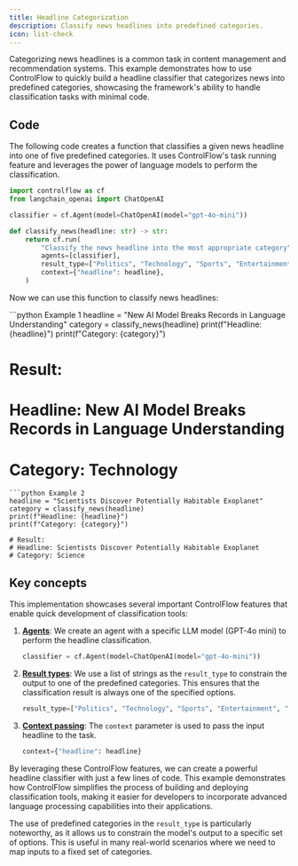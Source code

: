 ```yaml
---
title: Headline Categorization
description: Classify news headlines into predefined categories.
icon: list-check
---
```


Categorizing news headlines is a common task in content management and recommendation systems. This example demonstrates how to use ControlFlow to quickly build a headline classifier that categorizes news into predefined categories, showcasing the framework's ability to handle classification tasks with minimal code.

## Code

The following code creates a function that classifies a given news headline into one of five predefined categories. It uses ControlFlow's task running feature and leverages the power of language models to perform the classification.

```python
import controlflow as cf
from langchain_openai import ChatOpenAI

classifier = cf.Agent(model=ChatOpenAI(model="gpt-4o-mini"))

def classify_news(headline: str) -> str:
    return cf.run(
        "Classify the news headline into the most appropriate category",
        agents=[classifier],
        result_type=["Politics", "Technology", "Sports", "Entertainment", "Science"],
        context={"headline": headline},
    )
```

Now we can use this function to classify news headlines:

<CodeGroup>
```python Example 1
headline = "New AI Model Breaks Records in Language Understanding"
category = classify_news(headline)
print(f"Headline: {headline}")
print(f"Category: {category}")

# Result:
# Headline: New AI Model Breaks Records in Language Understanding
# Category: Technology
```
```python Example 2
headline = "Scientists Discover Potentially Habitable Exoplanet"
category = classify_news(headline)
print(f"Headline: {headline}")
print(f"Category: {category}")

# Result:
# Headline: Scientists Discover Potentially Habitable Exoplanet
# Category: Science
```
</CodeGroup>

## Key concepts

This implementation showcases several important ControlFlow features that enable quick development of classification tools:

1. **[Agents](/concepts/agents)**: We create an agent with a specific LLM model (GPT-4o mini) to perform the headline classification.

   ```python
   classifier = cf.Agent(model=ChatOpenAI(model="gpt-4o-mini"))
   ```

2. **[Result types](/concepts/tasks/task-results)**: We use a list of strings as the `result_type` to constrain the output to one of the predefined categories. This ensures that the classification result is always one of the specified options.

   ```python
   result_type=["Politics", "Technology", "Sports", "Entertainment", "Science"]
   ```

3. **[Context passing](/concepts/tasks#context)**: The `context` parameter is used to pass the input headline to the task.

   ```python
   context={"headline": headline}
   ```

By leveraging these ControlFlow features, we can create a powerful headline classifier with just a few lines of code. This example demonstrates how ControlFlow simplifies the process of building and deploying classification tools, making it easier for developers to incorporate advanced language processing capabilities into their applications.

The use of predefined categories in the `result_type` is particularly noteworthy, as it allows us to constrain the model's output to a specific set of options. This is useful in many real-world scenarios where we need to map inputs to a fixed set of categories.